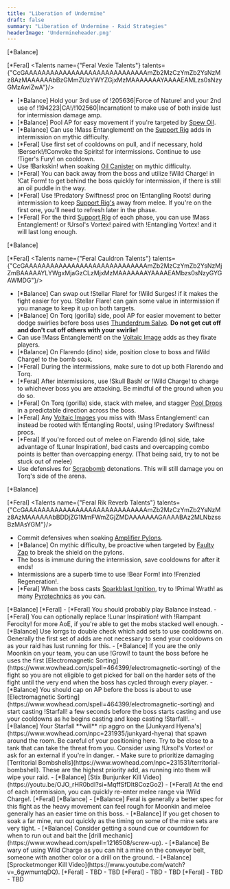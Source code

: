```yaml
---
title: "Liberation of Undermine"
draft: false
summary: "Liberation of Undermine - Raid Strategies"
headerImage: 'Undermineheader.png'
---
```


<BossCard title="Vexie and the Geargrinders" id="225821">
[*Balance] <Talents name={"Balance Vexie Talents"} talents={"CYGAAAAAAAAAAAAAAAAAAAAAAAAAAAAAAAAAAAAAAAAALUmtMGzMwDYWYZmZAzMLzsMz2MWYmxMzyMGjZmxGWYAGgttxCmmZWGBAAAYjZMAbGzYA"}/>

[*Feral] <Talents name={"Feral Vexie Talents"} talents={"CcGAAAAAAAAAAAAAAAAAAAAAAAAAAAAAmZb2MzCzYmZb2YsNzMz8AzMAAAAAAbBzGMmZUzYWYZGjxMzMAAAAAAAYAAAAEAMLzs0sNzyGMzAwiZwA"}/>
- [*Balance] Hold your 3rd use of !205636|Force of Nature! and your 2nd use of !194223|CA!/!102560|Incarnation! to make use of both inside lust for intermission damage amp.
- [*Balance] Pool AP for easy movement if you're targeted by [Spew Oil](https://www.wowhead.com/spell=459666/spew-oil).
- [*Balance] Can use !Mass Entanglement! on the [Support Rig](https://www.wowhead.com/npc=234557/support-rig/mythic-encounter-journal) adds in intermission on mythic difficulty.
- [*Feral] Use first set of cooldowns on pull, and if necessary, hold !Berserk!/!Convoke the Spirits! for intermissions. Continue to use !Tiger's Fury! on cooldown.
- Use !Barkskin! when soaking [Oil Canister](https://www.wowhead.com/spell=1216731/oil-canister) on mythic difficulty.
- [*Feral] You can back away from the boss and utilize !Wild Charge! in !Cat Form! to get behind the boss quickly for intermission, if there is still an oil puddle in the way.
- [*Feral] Use !Predatory Swiftness! proc on !Entangling Roots! during intermission to keep [Support Rig's](https://www.wowhead.com/npc=234557/support-rig/mythic-encounter-journal) away from melee. If you're on the first one, you'll need to refresh later in the phase.
- [*Feral] For the third [Support Rig](https://www.wowhead.com/npc=234557/support-rig/mythic-encounter-journal) of each phase, you can use !Mass Entanglement! or !Ursol's Vortex! paired with !Entangling Vortex! and it will last long enough.
</BossCard>

<BossCard title="Cauldron of Carnage" id="229181">
[*Balance] <Talents name={"Balance Cauldron Talents"} talents={"CYGAAAAAAAAAAAAAAAAAAAAAAAAAAAAAAAAAAAAAAAAALUmtMGzMwDYWYZmZAzMLjlZ2mxCzMmZWmxMjZmxGWYAGgttxCmmZWGBAAAYjZMAbGzYA"}/>

[*Feral] <Talents name={"Feral Cauldron Talents"} talents={"CcGAAAAAAAAAAAAAAAAAAAAAAAAAAAAAmZb2MzCzYmZb2YsNzMjZmBAAAAAYLYWgxMjaGzCLzMjxMzMAAAAAAAYAAAAEAMbzs0sNzyGYGAWMDG"}/>
- [*Balance] Can swap out !Stellar Flare! for !Wild Surges! if it makes the fight easier for you. !Stellar Flare! can gain some value in intermission if you manage to keep it up on both targets.
- [*Balance] On Torq (gorilla) side, pool AP for easier movement to better dodge swirlies before boss uses [Thunderdrum Salvo](https://www.wowhead.com/spell=463840/thunderdrum-salvo). **Do not get cut off and don't cut off others with your swirlie!**
- Can use !Mass Entanglement! on the [Voltaic Image](https://www.wowhead.com/spell=1213994/voltaic-image) adds as they fixate players.
- [*Balance] On Flarendo (dino) side, position close to boss and !Wild Charge! to the bomb soak.
- [*Feral] During the intermissions, make sure to dot up both Flarendo and Torq.
- [*Feral] After intermissions, use !Skull Bash! or !Wild Charge! to charge to whichever boss you are attacking. Be mindful of the ground when you do so.
- [*Feral] On Torq (gorilla) side, stack with melee, and stagger [Pool Drops](https://www.wowhead.com/spell=463840/thunderdrum-salvo) in a predictable direction across the boss.
- [*Feral] Any [Voltaic Images](https://www.wowhead.com/spell=1213994/voltaic-image) you miss with !Mass Entanglement! can instead be rooted with !Entangling Roots!, using !Predatory Swiftness! procs.
- [*Feral] If you're forced out of melee on Flarendo (dino) side, take advantage of !Lunar Inspiration!, bad casts and overcapping combo points is better than overcapping energy. (That being said, try to not be stuck out of melee)
- Use defensives for [Scrapbomb](https://www.wowhead.com/spell=473650/scrapbomb) detonations. This will still damage you on Torq's side of the arena.
</BossCard>

<BossCard title="Rik Reverb" image="raids/undermine/rikreverb.webp">
[*Balance] <Talents name={"Balance Rik Reverb Talents"} talents={"CYGAAAAAAAAAAAAAAAAAAAAAAAAAAAAAAAAAAAAAAAAALUmtMGzMwDYWYZmZAzMLzsMz2MWYmxMzyMGjZmxGWYAGgttxCmmZWGBAAAYjZMAbGzYA"}/>

[*Feral] <Talents name={"Feral Rik Reverb Talents"} talents={"CcGAAAAAAAAAAAAAAAAAAAAAAAAAAAAAmZb2MzCzYmZb2YsNzMz8AzMAAAAAAbBDDjZG1MmFWmZGjZMDAAAAAAAGAAAABAz2MLNbzssBzMAsYGM"}/>
- Commit defensives when soaking [Amplifier Pylons](https://www.wowhead.com/npc=236511/amplifier).
- [*Balance] On mythic difficulty, be proactive when targeted by [Faulty Zap](https://www.wowhead.com/spell=466961/faulty-zap) to break the shield on the pylons.
- The boss is immune during the intermission, save cooldowns for after it ends!
- Intermissions are a superb time to use !Bear Form! into !Frenzied Regeneration!.
- [*Feral] When the boss casts [Sparkblast Ignition](https://www.wowhead.com/spell=472306/sparkblast-ignition), try to !Primal Wrath! as many [Pyrotechnics](https://www.wowhead.com/npc=233623/pyrotechnics) as you can.
</BossCard>

<BossCard title="Stix Bunkjunker" id="230322">
[*Balance] <Talents name={"Balance Stix Talents"} talents={"CYGAAAAAAAAAAAAAAAAAAAAAAAAAAAAAAAAAAAAAAAAALUmtMGzMwDYWGLzMDYmZzsMzyMzCzMzYWmxYGzwGWAwAssNWw0MzyAAAAgNmZmBsZMM"}/>
[*Feral] <Talents name={"Feral Stix Talents"} talents={"CcGAAAAAAAAAAAAAAAAAAAAAAAAAAAAAmZb2MzCzYmZb2YsNzMz8AzMAAAAAAbBDDjZG1MmlxyMGjZmZAAAAAAAwAAAAIAY2mZpZbmlNwMAsYGM"}/>
- [*Feral] You should probably play Balance instead.
- [*Feral] You can optionally replace !Lunar Inspiration! with !Rampant Ferocity! for more AoE, if you're able to get the mobs stacked well enough.
- [*Balance] Use lorrgs to double check which add sets to use cooldowns on. Generally the first set of adds are not necessary to send your cooldowns on as your raid has lust running for this.
- [*Balance] If you are the only Moonkin on your team, you can use !Growl! to taunt the boss before he uses the first [Electromagnetic Sorting](https://www.wowhead.com/spell=464399/electromagnetic-sorting) of the fight so you are not eligible to get picked for ball on the harder sets of the fight until the very end when the boss has cycled through every player. 
- [*Balance] You should cap on AP before the boss is about to use [Electromagnetic Sorting](https://www.wowhead.com/spell=464399/electromagnetic-sorting) and start casting !Starfall! a few seconds before the boss starts casting and use your cooldowns as he begins casting and keep casting !Starfall!. 
- [*Balance] Your Starfall **will** rip aggro on the [Junkyard Hyena's](https://www.wowhead.com/npc=231935/junkyard-hyena) that spawn around the room. Be careful of your positioning here. Try to be close to a tank that can take the threat from you. Consider using !Ursol's Vortex! or ask for an external if you're in danger.
- Make sure to prioritize damaging [Territorial Bombshells](https://www.wowhead.com/npc=231531/territorial-bombshell). These are the highest priority add, as running into them will wipe your raid.
- [*Balance] [Stix Bunjunker Kill Video](https://youtu.be/OJO_rHR0bdI?si=MqffSfDIt8CozGo2)
- [*Feral] At the end of each intermission, you can quickly re-enter melee range via !Wild Charge!.

</BossCard>

<BossCard title="Sprocketmonger Lockenstock" id="230583">
[*Feral] <Talents name={"Feral Sprocketmonger Talents"} talents={"CcGAAAAAAAAAAAAAAAAAAAAAAAAAAAAAmZb2MzCzYmZb2YsNzMjZmBAAAAAYLYYYMzomxsMWmxYMDDAAAAAAMwAAAAIAY2mZpZbmlNYmBgFzgB"}/>
[*Balance] <Talents name={"Balance Sprocketmonger Talents"} talents={"CYGAAAAAAAAAAAAAAAAAAAAAAAAAAAAAAAAAAAAAAAAALUmtMGzMwDYWYZmZAzMLjlZ2mxCzMmZWmxMjZmxGWYAGgttxCmmZWGBAAAYjZMAbGzYA"}/>
- [*Balance] Feral is generally a better spec for this fight as the heavy movement can feel rough for Moonkin and melee generally has an easier time on this boss.
- [*Balance] If you get chosen to soak a far mine, run out quickly as the timing on some of the mine sets are very tight.
- [*Balance] Consider getting a sound cue or countdown for when to run out and bait the [drill mechanic](https://www.wowhead.com/spell=1216508/screw-up).
- [*Balance] Be wary of using Wild Charge as you can hit a mine on the conveyor belt, someone with another color or a drill on the ground.
- [*Balance] [Sprocketmonger Kill Video](https://www.youtube.com/watch?v=_6gwmuntqDQ).
</BossCard>

<BossCard title="One-Armed Bandit" id='228458'>
[*Feral] <Talents name={"Feral One-Armed Bandit Talents"} talents={"CcGAAAAAAAAAAAAAAAAAAAAAAAAAAAAAmZb2MzCzYmZb2YsNzMz8AzMAAAAAAbBzGMmZUzYWYZmZMmZmBAAAAAAADAAAgAgZbmlmtZW2AzAwiZwA"}/>
- TBD 
- TBD
</BossCard>

<BossCard title="Mugzee" id='229953'>
[*Feral] <Talents name={"Feral Mug'Zee Talents"} talents={"CcGAAAAAAAAAAAAAAAAAAAAAAAAAAAAAmZb2MzCzYmZb2YsNzMjZmBAAAAAYLYWgxMjaGzCLzMjxMzMAAAAAAAYAAAAEAMbzs0sNzyGYGAWMDG"}/>
- TBD
- TBD
</BossCard>
 
<BossCard title="Chrome King Gallywix" image="raids/undermine/gallywix.png">
[*Feral] <Talents name={"Feral Gallywix Talents"} talents={"CcGAAAAAAAAAAAAAAAAAAAAAAAAAAAAAmZb2MzCzYmZb2YsNzMz8AzMAAAAAAbBDDjZG1MmFWmxYMzMDAAAAAAAGAAAABAz2MLNbzssBzMAsYGM"}/>
- TBD 
- TBD
</BossCard>
